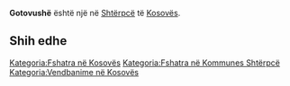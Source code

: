 {{Fshat në 
 | Emri                = Gotovushë
 | EmriAlt                = 
 | NAME_SHORT_FORM=      
 | NAME_GENERIC=      
 | NAME_SORT_NAME_RO=      GOTOVUSHE
 | FULL_NAME_RO = Gotovushë
 | FULL_NAME_ND_RO=Gotovushe
 | SORT_NAME_RG=GOTOVUSHE
 | FULL_NAME_RG=Gotovushë
 | FULL_NAME_ND_RG=Gotovushe
 | SRP_NAME_SHORT_FORM=      
 | SRP_NAME_GENERIC=      
 | SRP_NAME_SORT_NAME_RO=      
 | SRP_FULL_NAME_RO = 
 | SRP_FULL_NAME_ND_RO=
 | SRP_SORT_NAME_RG=
 | SRP_FULL_NAME_RG=
 | SRP_FULL_NAME_ND_RG=
 | Emri (Rasa dhanore) = 
 | Figura              = 
 | Shteti              = Kosovo
 | Komuna              = Shtërpcë
 | Kodi postar         = 
 | Sipërfaqja          = 

 | Popullsia           = 

 | Regj. i popullsisë  = 
 | Dend. e popullsisë  = 
 | Faqja zyrtare       = 
 <!--- Koordinatat ----> 
 | Gjerësia            = 42.248611
 | Gjatësia            = 21.072778
 | Lartësia            = 
}}
'''Gotovushë''' është një [[]] në [[Shtërpcë]] të [[Kosovës]].

<!-- == Gjeografia == -->
<!-- == Historia == -->
<!-- == Demografia == -->
== Shih edhe ==
{{Komuna Shtërpcë}}
{{Kosovo-Administrata-Cung}}

[[Kategoria:Fshatra në Kosovës]]
[[Kategoria:Fshatra në Kommunes Shtërpcë]]
[[Kategoria:Vendbanime në Kosovës]]